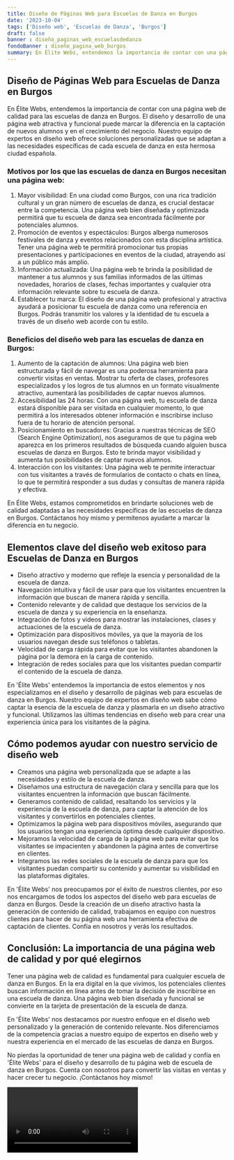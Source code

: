 ```yaml
---
title: Diseño de Páginas Web para Escuelas de Danza en Burgos
date: '2023-10-04'
tags: ['Diseño web', 'Escuelas de Danza', 'Burgos']
draft: false
banner : diseño_paginas_web_escuelasdedanza
fondoBanner : diseño_pagina_web_burgos
summary: En Élite Webs, entendemos la importancia de contar con una página web de calidad para las escuelas de danza en Burgos. El diseño y desarrollo de una página web atractiva y funcional puede marcar la diferencia en la captación de nuevos alumnos y en el crecimiento del negocio. Nuestro equipo de expertos en diseño web ofrece soluciones personalizadas que se adaptan a las necesidades específicas de cada escuela de danza en esta hermosa ciudad española.
---
```


## Diseño de Páginas Web para Escuelas de Danza en Burgos

En Élite Webs, entendemos la importancia de contar con una página web de calidad para las escuelas de danza en Burgos. El diseño y desarrollo de una página web atractiva y funcional puede marcar la diferencia en la captación de nuevos alumnos y en el crecimiento del negocio. Nuestro equipo de expertos en diseño web ofrece soluciones personalizadas que se adaptan a las necesidades específicas de cada escuela de danza en esta hermosa ciudad española.

### Motivos por los que las escuelas de danza en Burgos necesitan una página web:

1. Mayor visibilidad: En una ciudad como Burgos, con una rica tradición cultural y un gran número de escuelas de danza, es crucial destacar entre la competencia. Una página web bien diseñada y optimizada permitirá que tu escuela de danza sea encontrada fácilmente por potenciales alumnos.
2. Promoción de eventos y espectáculos: Burgos alberga numerosos festivales de danza y eventos relacionados con esta disciplina artística. Tener una página web te permitirá promocionar tus propias presentaciones y participaciones en eventos de la ciudad, atrayendo así a un público más amplio.
3. Información actualizada: Una página web te brinda la posibilidad de mantener a tus alumnos y sus familias informados de las últimas novedades, horarios de clases, fechas importantes y cualquier otra información relevante sobre tu escuela de danza.
4. Establecer tu marca: El diseño de una página web profesional y atractiva ayudará a posicionar tu escuela de danza como una referencia en Burgos. Podrás transmitir los valores y la identidad de tu escuela a través de un diseño web acorde con tu estilo.

### Beneficios del diseño web para las escuelas de danza en Burgos:

1. Aumento de la captación de alumnos: Una página web bien estructurada y fácil de navegar es una poderosa herramienta para convertir visitas en ventas. Mostrar tu oferta de clases, profesores especializados y los logros de tus alumnos en un formato visualmente atractivo, aumentará las posibilidades de captar nuevos alumnos.
2. Accesibilidad las 24 horas: Con una página web, tu escuela de danza estará disponible para ser visitada en cualquier momento, lo que permitirá a los interesados obtener información e inscribirse incluso fuera de tu horario de atención personal.
3. Posicionamiento en buscadores: Gracias a nuestras técnicas de SEO (Search Engine Optimization), nos aseguramos de que tu página web aparezca en los primeros resultados de búsqueda cuando alguien busca escuelas de danza en Burgos. Esto te brinda mayor visibilidad y aumenta tus posibilidades de captar nuevos alumnos.
4. Interacción con los visitantes: Una página web te permite interactuar con tus visitantes a través de formularios de contacto o chats en línea, lo que te permitirá responder a sus dudas y consultas de manera rápida y efectiva.

En Élite Webs, estamos comprometidos en brindarte soluciones web de calidad adaptadas a las necesidades específicas de las escuelas de danza en Burgos. Contáctanos hoy mismo y permítenos ayudarte a marcar la diferencia en tu negocio.

<GifSeo />

<Cta />

## Elementos clave del diseño web exitoso para Escuelas de Danza en Burgos

- Diseño atractivo y moderno que refleje la esencia y personalidad de la escuela de danza.
- Navegación intuitiva y fácil de usar para que los visitantes encuentren la información que buscan de manera rápida y sencilla.
- Contenido relevante y de calidad que destaque los servicios de la escuela de danza y su experiencia en la enseñanza.
- Integración de fotos y videos para mostrar las instalaciones, clases y actuaciones de la escuela de danza.
- Optimización para dispositivos móviles, ya que la mayoría de los usuarios navegan desde sus teléfonos o tabletas.
- Velocidad de carga rápida para evitar que los visitantes abandonen la página por la demora en la carga de contenido.
- Integración de redes sociales para que los visitantes puedan compartir el contenido de la escuela de danza.

En 'Élite Webs' entendemos la importancia de estos elementos y nos especializamos en el diseño y desarrollo de páginas web para escuelas de danza en Burgos. Nuestro equipo de expertos en diseño web sabe cómo captar la esencia de la escuela de danza y plasmarla en un diseño atractivo y funcional. Utilizamos las últimas tendencias en diseño web para crear una experiencia única para los visitantes de la página.

## Cómo podemos ayudar con nuestro servicio de diseño web

- Creamos una página web personalizada que se adapte a las necesidades y estilo de la escuela de danza.
- Diseñamos una estructura de navegación clara y sencilla para que los visitantes encuentren la información que buscan fácilmente.
- Generamos contenido de calidad, resaltando los servicios y la experiencia de la escuela de danza, para captar la atención de los visitantes y convertirlos en potenciales clientes.
- Optimizamos la página web para dispositivos móviles, asegurando que los usuarios tengan una experiencia óptima desde cualquier dispositivo.
- Mejoramos la velocidad de carga de la página web para evitar que los visitantes se impacienten y abandonen la página antes de convertirse en clientes.
- Integramos las redes sociales de la escuela de danza para que los visitantes puedan compartir su contenido y aumentar su visibilidad en las plataformas digitales.

En 'Élite Webs' nos preocupamos por el éxito de nuestros clientes, por eso nos encargamos de todos los aspectos del diseño web para escuelas de danza en Burgos. Desde la creación de un diseño atractivo hasta la generación de contenido de calidad, trabajamos en equipo con nuestros clientes para hacer de su página web una herramienta efectiva de captación de clientes. Confía en nosotros y verás los resultados.

## Conclusión: La importancia de una página web de calidad y por qué elegirnos

Tener una página web de calidad es fundamental para cualquier escuela de danza en Burgos. En la era digital en la que vivimos, los potenciales clientes buscan información en línea antes de tomar la decisión de inscribirse en una escuela de danza. Una página web bien diseñada y funcional se convierte en la tarjeta de presentación de la escuela de danza.

En 'Élite Webs' nos destacamos por nuestro enfoque en el diseño web personalizado y la generación de contenido relevante. Nos diferenciamos de la competencia gracias a nuestro equipo de expertos en diseño web y nuestra experiencia en el mercado de las escuelas de danza en Burgos.

No pierdas la oportunidad de tener una página web de calidad y confía en 'Élite Webs' para el diseño y desarrollo de tu página web de escuela de danza en Burgos. Cuenta con nosotros para convertir las visitas en ventas y hacer crecer tu negocio. ¡Contáctanos hoy mismo!

<Video />

<CtaBot job='Escuelas de Danza' city='Burgos'/>

<Gmaps query='Burgos+españa+maps' />